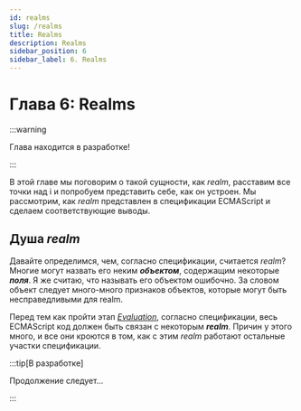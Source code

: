 ```yaml
---
id: realms
slug: /realms
title: Realms
description: Realms
sidebar_position: 6
sidebar_label: 6. Realms
---
```



<ChapterInfo type='formal' complexity='normal' time='?' />

# Глава 6: Realms

:::warning

Глава находится в разработке!

:::

В этой главе мы поговорим о такой сущности, как _realm_, расставим все точки над i и попробуем
представить себе, как он устроен. Мы рассмотрим, как _realm_ представлен в спецификации ECMAScript и
сделаем соответствующие выводы.

## Душа _realm_

Давайте определимся, чем, согласно спецификации, считается _realm_? Многие могут назвать его неким
**_объектом_**, содержащим некоторые **_поля_**. Я же считаю, что называть его объектом ошибочно. За
словом объект следует много-много признаков объектов, которые могут быть несправедливыми для realm.

Перед тем как пройти этап
[_Evaluation_](https://tc39.es/ecma262/multipage/syntax-directed-operations.html#sec-evaluation),
согласно спецификации, весь ECMAScript код должен быть связан с некоторым **_realm_**. Причин у
этого много, и все они кроются в том, как с этим _realm_ работают остальные участки спецификации.

:::tip[В разработке]

Продолжение следует...

:::
